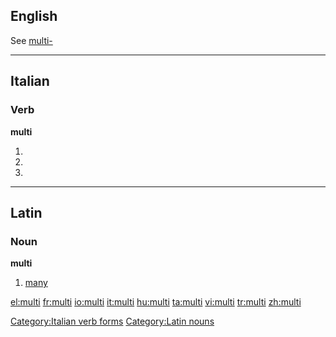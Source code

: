==English==
See [[multi-]]

----

==Italian==

===Verb===
'''multi'''

# {{form of|[[second-person|Second-person]] [[singular]] [[present tense]]|[[multare#Italian|multare]]|lang=Italian}}
# {{form of|[[first-person|First-person]] singular, second-person singular and [[third-person]] singular [[present subjunctive]]|multare#Italian|multare|lang=Italian}}
# {{form of|Third-person singular [[imperative]]|multare#Italian|multare|lang=Italian}}

[[Category:Italian verb forms]]

----

==Latin==

===Noun===
'''multi'''

# [[many]]

[[Category:Latin nouns]]

[[el:multi]]
[[fr:multi]]
[[io:multi]]
[[it:multi]]
[[hu:multi]]
[[ta:multi]]
[[vi:multi]]
[[tr:multi]]
[[zh:multi]]
